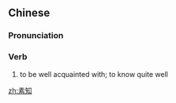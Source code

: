 ==Chinese==
{{zh-forms}}

===Pronunciation===
{{zh-pron
|m=sùzhī
|cat=v
}}

===Verb===
{{zh-verb}}

# {{lb|zh|archaic}} to be well acquainted with; to know quite well

[[zh:素知]]